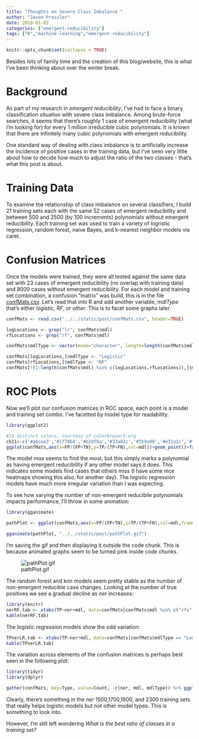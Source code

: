 ```yaml
---
title: "Thoughts on Severe Class Imbalance "
author: "Jason Preszler"
date: 2018-01-02
categories: ["emergent-reducibility"]
tags: ["R","machine-learning","emergent-reducibility"]
---
```


```r
knitr::opts_chunk$set(collapse = TRUE)
```

Besides lots of family time and the creation of this blog/website, this is what I've been thinking about over the winter break.

# Background
As part of my research in *emergent reducibility*, I've had to face a binary classification situation with severe class imbalance. Among brute-force searches, it seems that there's roughly 1 case of emergent reducibility (what I'm looking for) for every 1 million irreducible cubic polynomials. It is known that there are infinitely many cubic polynomials with emergent reducibility. 

One standard way of dealing with class imbalance is to artificially increase the incidence of positive cases in the training data, but I've seen very little about how to decide how much to adjust the ratio of the two classes - that's what this post is about.

# Training Data
To examine the relationship of class imbalance on several classifiers, I build 21 training sets each with the same 52 cases
of emergent reducibility and between 500 and 2500 (by 100 increments) polynomials without emergent reducibility. Each training set was used to train a variety of logristic regression, random forest, naive Bayes, and k-nearest neighbor models via caret.

# Confusion Matrices
Once the models were trained, they were all tested against the same data set with 23 cases of emergent reducibility (no overlap with training data) and 8000 cases without emergent reducibility. For each model and training set combination, a confusion "matrix" was build, this is in the file [confMats.csv](/post/confMats.csv). Let's read that into R and add another variable, *mdlType* that's either *logistic*, *RF*, or *other*. This is to facet some graphs later.

```r
confMats <- read.csv("../../static/post/confMats.csv", header=TRUE)

logLocations <- grep("lr", confMats$mdl)
rfLocations <- grep("rf", confMats$mdl)

confMats$mdlType <- vector(mode="character", length=length(confMats$mdl))

confMats[logLocations,]$mdlType <- "Logistic"
confMats[rfLocations,]$mdlType <- "RF"
confMats[!(1:length(confMats$mdl) %in% c(logLocations,rfLocations)),]$mdlType<-"Other"
```

# ROC Plots

Now we'll plot our confusion matrices in ROC space, each point is a model and training set combo. I've facetted by model type for readability.

```r
library(ggplot2)

#11 distinct colors, courtesy of colorbrewer2.org
cb11<-c('#a6cee3','#1f78b4','#b2df8a','#33a02c','#fb9a99','#e31a1c','#fdbf6f','#ff7f00','#cab2d6','#6a3d9a','#ffff99')
ggplot(confMats,aes(x=FP/(FP+TN),y=TP/(TP+FN),col=mdl))+geom_point()+facet_wrap(~mdlType)+scale_color_manual(values=cb11)+ggtitle("ROC Plots of Models and Class Imbalance ")

```

The model *max* seems to find the most, but this simply marks a polynomial as having emergent reducibility if any other model says it does. This indicates some models find cases that others miss (I have some nice heatmaps showing this also, for another day). The logistic regression models have much more irregular variation than I was expecting. 

To see how varying the number of non-emergent reducibile polynomials impacts performance, I'll throw in some animation:

```r
library(gganimate)

pathPlot <- ggplot(confMats,aes(x=FP/(FP+TN),y=TP/(TP+FN),col=mdl,frame=ner))+geom_path(aes(cumulative=TRUE, group=mdl))+facet_wrap(~mdlType)+scale_color_manual(values=cb11)+ggtitle("Animated ROC Paths")

gganimate(pathPlot, "../../static/post/pathPlot.gif")
```

I'm saving the gif and then displaying it outside the code chunk. This is because animated graphs seem to be turned pink inside code chunks.

![pathPlot.gif](/post/pathPlot.gif)

The random forest and knn models seem pretty stable as the number of non-emergent reducible case changes. Looking at the number of true positives we see a gradual decline as *ner* increases:

```r
library(knitr)
nerRF.tab <- xtabs(TP~ner+mdl, data=confMats[confMats$mdl %in% c("rfs","rfp","rfpp","rfsq","knn"),], drop.unused.levels = TRUE)
kable(nerRF.tab)
```

The logistic regression models show the odd variation:
```r
TPnerLR.tab <- xtabs(TP~ner+mdl, data=confMats[confMats$mdlType == "Logistic",], drop.unused.levels = TRUE)
kable(TPnerLR.tab)
```

The variation across elements of the confusion matrices is perhaps best seen in the following plot:
```r
library(tidyr)
library(dplyr)

gather(confMats, key=Type, value=Count, -c(ner, mdl, mdlType)) %>% ggplot(aes(x=ner, y=Count, col=mdl))+geom_line()+facet_wrap(~Type, scales = "free_y")+ggtitle("Confusion Matrix Visual as Training Class Imbalance Changes")
```

Clearly, there's something in the *ner* 1500,1700,1800, and 2300 training sets that really helps logistic models but not other model types. This is something to look into.

However, I'm still left wondering *What is the best ratio of classes in a training set?*